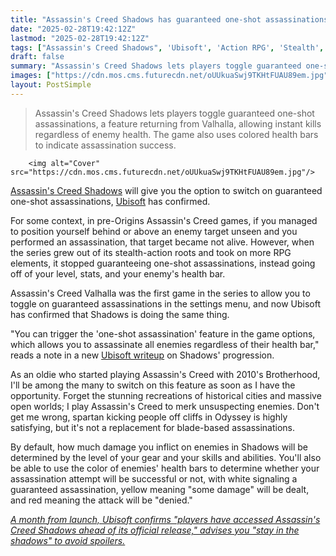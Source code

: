 ```yaml
---
title: "Assassin's Creed Shadows has guaranteed one-shot assassinations, but you have to turn them on in the options"
date: "2025-02-28T19:42:12Z"
lastmod: "2025-02-28T19:42:12Z"
tags: ["Assassin's Creed Shadows", 'Ubisoft', 'Action RPG', 'Stealth', 'PC', 'Consoles']
draft: false
summary: "Assassin's Creed Shadows lets players toggle guaranteed one-shot assassinations, a feature returning from Valhalla, allowing instant kills regardless of enemy health.  The game also uses colored health bars to indicate assassination success."
images: ["https://cdn.mos.cms.futurecdn.net/oUUkuaSwj9TKHtFUAU89em.jpg"]
layout: PostSimple
---
```

> Assassin's Creed Shadows lets players toggle guaranteed one-shot assassinations, a feature returning from Valhalla, allowing instant kills regardless of enemy health.  The game also uses colored health bars to indicate assassination success.


        <img alt="Cover" src="https://cdn.mos.cms.futurecdn.net/oUUkuaSwj9TKHtFUAU89em.jpg"/>
        
[Assassin's Creed Shadows](https://www.gamesradar.com/assassins-creed-shadows-guide/) will give you the option to switch on guaranteed one-shot assassinations, [Ubisoft](https://www.gamesradar.com/tag/ubisoft/) has confirmed.

For some context, in pre-Origins Assassin's Creed games, if you managed to position yourself behind or above an enemy target unseen and you performed an assassination, that target became not alive. However, when the series grew out of its stealth-action roots and took on more RPG elements, it stopped guaranteeing one-shot assassinations, instead going off of your level, stats, and your enemy's health bar.

Assassin's Creed Valhalla was the first game in the series to allow you to toggle on guaranteed assassinations in the settings menu, and now Ubisoft has confirmed that Shadows is doing the same thing.

"You can trigger the 'one-shot assassination' feature in the game options, which allows you to assassinate all enemies regardless of their health bar," reads a note in a new [Ubisoft writeup](https://ubisoft.pxf.io/c/221109/864200/12050?subId1=grd-us-1107218218478016344&sharedId=grd-us&u=https%3A%2F%2Fwww.ubisoft.com%2Fen-gb%2Fgame%2Fassassins-creed%2Fnews%2F1uXFMBPEpXS1vSH7lPICnN) on Shadows' progression.

As an oldie who started playing Assassin's Creed with 2010's Brotherhood, I'll be among the many to switch on this feature as soon as I have the opportunity. Forget the stunning recreations of historical cities and massive open worlds; I play Assassin's Creed to merk unsuspecting enemies. Don't get me wrong, spartan kicking people off cliffs in Odyssey is highly satisfying, but it's not a replacement for blade-based assassinations.

By default, how much damage you inflict on enemies in Shadows will be determined by the level of your gear and your skills and abilities. You'll also be able to use the color of enemies' health bars to determine whether your assassination attempt will be successful or not, with white signaling a guaranteed assassination, yellow meaning "some damage" will be dealt, and red meaning the attack will be "denied."

[<em>A month from launch, Ubisoft confirms "players have accessed Assassin's Creed Shadows ahead of its official release," advises you "stay in the shadows" to avoid spoilers.</em>](https://www.gamesradar.com/games/assassin-s-creed/a-month-from-launch-ubisoft-confirms-players-have-accessed-assassins-creed-shadows-ahead-of-its-official-release-advises-you-stay-in-the-shadows-to-avoid-spoilers/)
        